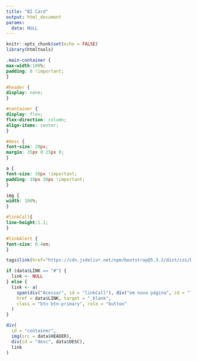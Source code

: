 ```yaml
---
title: "BI Card"
output: html_document
params:
  data: NULL
---
```


```r
knitr::opts_chunk$set(echo = FALSE)
library(htmltools)
```

```css
.main-container {
max-width:100%;
padding: 0 !important;
}

#header {
display: none;
}

#container {
display: flex;
flex-direction: column;
align-items: center;
}

#desc {
font-size: 20px;
margin: 35px 0 25px 0;
}

a {
font-size: 30px !important;
padding: 10px 30px !important;
}

img {
width: 100%;
}

#linkCall{
line-height:1.1;
}

#linkAlert {
font-size: 0.4em;
}

```


```r
tags$link(href="https://cdn.jsdelivr.net/npm/bootstrap@5.3.2/dist/css/bootstrap.min.css", rel="stylesheet", integrity="sha384-T3c6CoIi6uLrA9TneNEoa7RxnatzjcDSCmG1MXxSR1GAsXEV/Dwwykc2MPK8M2HN", crossorigin="anonymous")

```

```r
if (data$LINK == "#") {
  link <- NULL
} else {
  link <- a(
    span(div("Acessar", id = "linkCall"), div("em nova página", id = "linkAlert")),
    href = data$LINK, target = "_blank",
    class = "btn btn-primary", role = "button"
  )
}

div(
  id = "container",
  img(src = data$HEADER),
  div(id = "desc", data$DESC),
  link
)
```
